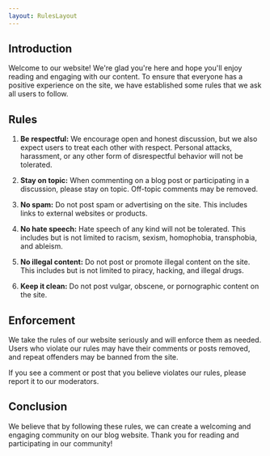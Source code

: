 ```yaml
---
layout: RulesLayout
---
```


## Introduction

Welcome to our website! We're glad you're here and hope you'll enjoy reading and engaging with our content. To ensure that everyone has a positive experience on the site, we have established some rules that we ask all users to follow.

## Rules

1. **Be respectful:** We encourage open and honest discussion, but we also expect users to treat each other with respect. Personal attacks, harassment, or any other form of disrespectful behavior will not be tolerated.

2. **Stay on topic:** When commenting on a blog post or participating in a discussion, please stay on topic. Off-topic comments may be removed.

3. **No spam:** Do not post spam or advertising on the site. This includes links to external websites or products.

4. **No hate speech:** Hate speech of any kind will not be tolerated. This includes but is not limited to racism, sexism, homophobia, transphobia, and ableism.

5. **No illegal content:** Do not post or promote illegal content on the site. This includes but is not limited to piracy, hacking, and illegal drugs.

6. **Keep it clean:** Do not post vulgar, obscene, or pornographic content on the site.

## Enforcement

We take the rules of our website seriously and will enforce them as needed. Users who violate our rules may have their comments or posts removed, and repeat offenders may be banned from the site.

If you see a comment or post that you believe violates our rules, please report it to our moderators.

## Conclusion

We believe that by following these rules, we can create a welcoming and engaging community on our blog website. Thank you for reading and participating in our community!
